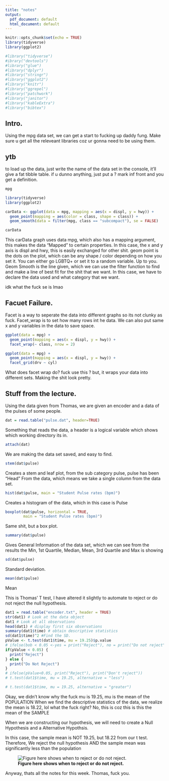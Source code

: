 ```yaml
---
title: "notes"
output:
  pdf_document: default
  html_document: default
---
```


```r
knitr::opts_chunk$set(echo = TRUE)
library(tidyverse)
library(ggplot2)

#library("tidyverse")
#ibrary("devtools")
#library("glue")
#library("dplyr")
#library("stringr")
#library("ggplot2")
#library("knitr")
#library("ggrepel")
#library("patchwork")
#library("janitor")
#library("kableExtra")
#library("bibtex")
```

## Intro. 

Using the mpg data set, we can get a start to fucking up daddy fung. Make sure u get all the releveant libraries coz ur gonna need to be using them. 


## ytb

to load up the data, just write the name of the data set in the console, it'll give a fat tibble table. if u dunno anything, just put a ? mark inf front and you get a definition. 
```r
mpg
```

```r
library(tidyverse)
library(ggplot2)

carData <- ggplot(data = mpg, mapping = aes(x = displ, y = hwy)) +
  geom_point(mapping = aes(color = class, shape = class)) +
  geom_smooth(data = filter(mpg, class == "subcompact"), se = FALSE)

carData

```

This carData graph uses data mpg, which also has a mapping argument, this makes the data "Mapped" to certain properties. In this case, the x and y axis is displ and hwy, this is easily exchanged for other shit. geom point is the dots on the plot, which can be any shape / color depending on how you set it. You can either go LGBTQ+ or set it to a random variable. Up to you. Geom Smooth is the line given, which we can use the filter function to find and make a line of best fit for the shit that we want. In this case, we have to declare the data used and what category that we want. 

idk what the fuck se is lmao

## Facuet Failure. 

Facet is a way to seperate the data into different graphs so its not clunky as fuck. Facet_wrap is to set how many rows int he data. We can also put same x and y variables in the data to save space. 

```r
ggplot(data = mpg) + 
  geom_point(mapping = aes(x = displ, y = hwy)) + 
  facet_wrap(~ class, nrow = 2)

```

```r

ggplot(data = mpg) + 
  geom_point(mapping = aes(x = displ, y = hwy)) + 
  facet_grid(drv ~ cyl)

```

What does facet wrap do? fuck use this ?
but, it wraps your data into different sets. Making the shit look pretty. 

## Stuff from the lecture.

Using the data given from Thomas, we are given an encoder and a data of the pulses of some people. 

```r
dat = read.table("pulse.dat", header=TRUE)
```
Something that reads the data, a header is a logical variable which shows which working directory its in.

```r
attach(dat)
```
We are making the data set saved, and easy to find.

```r
stem(dat$pulse)
```
Creates a stem and leaf plot, from the sub category pulse, pulse has been "Head"
From the data, which means we take a single column from the data set.

```r
hist(dat$pulse, main = "Student Pulse rates (bpm)")
```
Creates a histogram of the data, which in this case is Pulse

```r
boxplot(dat$pulse, horizontal = TRUE,
        main = "Student Pulse rates (bpm)")
```
Same shit, but a box plot.

```r
summary(dat$pulse)
```
Gives General Information of the data set, which we can see from the results the
Min, 1st Quartile, Median, Mean, 3rd Quartile and Max is showing

```r
sd(dat$pulse)
```
Standard deviation.

```r
mean(dat$pulse)
```
Mean

This is Thomas' T test, I have altered it slightly to automate to reject or do 
not reject the null hypothesis. 

```r
dat1 = read.table("encoder.txt", header = TRUE)
str(dat1) # Look at the data object
dat1 # Look at all observations
head(dat1) # display first six observations
summary(dat1$time) # obtain descriptive statistics
sd(dat1$time)^2 #Find the SD.
pValue <- t.test(dat1$time, mu = 19.25)$p.value
# ifelse(bob < 0.05 <-yes = print("Reject"), no = print("Do not reject"))
if(pValue < 0.05) {
  print("Reject")
} else {
  print("Do Not Reject")
}
# ifelse(pValue<0.05, print("Reject"), print("Don't reject"))
# t.test(dat1$time, mu = 19.25, alternative = "less")

# t.test(dat1$time, mu = 19.25, alternative = "greater")
```

Okay, we didn't know why the fuck mu is 19.25, mu is the mean of the POPULATION
When we find the descriptive statistics of the data, we realize the mean is
18.22, lol what the fuck right? No, this is coz this is this the
mean of the SAMPLE

When we are constructing our hypothesis, we will need to create a Null Hypothesis
and a Alternative Hypothsis.

In this case, the sample mean is NOT 19.25, but 18.22 from our t test. Therefore,
We reject the null hypothesis AND the sample mean was significantly less than the
population

![**Figure here shows when to reject or do not reject.**](whenToReject.png)

Anyway, thats all the notes for this week. Thomas, fuck you. 


